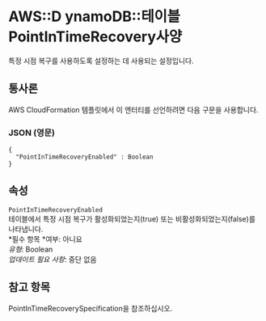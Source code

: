 # AWS::D ynamoDB::테이블 PointInTimeRecovery사양

특정 시점 복구를 사용하도록 설정하는 데 사용되는 설정입니다.

## 통사론

AWS CloudFormation 템플릿에서 이 엔터티를 선언하려면 다음 구문을 사용합니다.

### JSON (영문)

```
{
  "PointInTimeRecoveryEnabled" : Boolean
}
```

## 속성

`PointInTimeRecoveryEnabled`  
테이블에서 특정 시점 복구가 활성화되었는지(true) 또는 비활성화되었는지(false)를 나타냅니다.  
*필수 항목 *여부: 아니요  
_유형_: Boolean  
_업데이트 필요 사항_: 중단 없음

## 참고 항목

PointInTimeRecoverySpecification을 참조하십시오.
